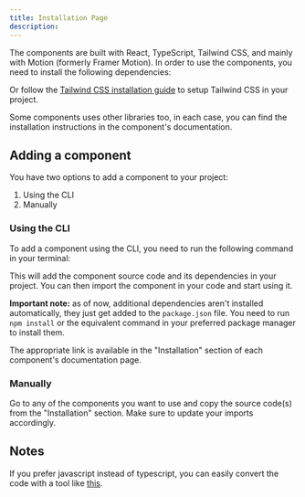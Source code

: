 ```yaml
---
title: Installation Page
description:
---
```


The components are built with React, TypeScript, Tailwind CSS, and mainly with Motion (formerly Framer Motion).
In order to use the components, you need to install the following dependencies:

<InstallTabs command="tailwindcss@latest motion" />

Or follow the [Tailwind CSS installation guide](https://tailwindcss.com/docs/installation) to setup Tailwind CSS in your project.

Some components uses other libraries too, in each case, you can find the installation instructions in the component's documentation.

## Adding a component

You have two options to add a component to your project:

1. Using the CLI
2. Manually

### Using the CLI

To add a component using the CLI, you need to run the following command in your terminal:

<InstallTabs
  command='shadcn@latest add "https://fancycomponents.dev/r/component-name.json"'
  npx
/>

This will add the component source code and its dependencies in your project. You can then import the component in your code and start using it.

**Important note:** as of now, additional dependencies aren't installed automatically, they just get added to the `package.json` file. You need to run `npm install` or the equivalent command in your preferred package manager to install them.

The appropriate link is available in the "Installation" section of each component's documentation page.

### Manually

Go to any of the components you want to use and copy the source code(s) from the "Installation" section. Make sure to update your imports accordingly.

## Notes

If you prefer javascript instead of typescript, you can easily convert the code with a tool like [this](https://transform.tools/typescript-to-javascript).
